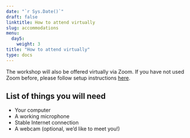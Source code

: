 ```yaml
---
date: "`r Sys.Date()`"
draft: false
linktitle: How to attend virtually
slug: accommodations
menu:
  day5:
    weight: 3
title: "How to attend virtually"
type: docs
---
```


The workshop will also be offered virtually via Zoom. If you have not used Zoom before, please follow setup instructions [here](../../../Course_Modularization/Intro, general, packages/Zoom information.docx).

## List of things you will need 

- Your computer
- A working microphone
- Stable Internet connection
- A webcam (optional, we'd like to meet you!)


